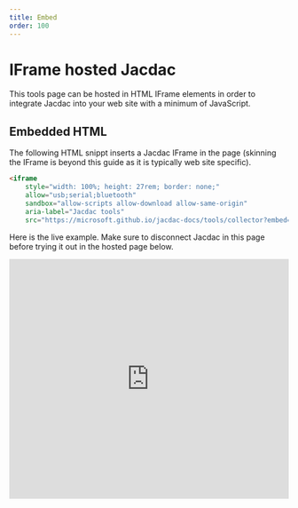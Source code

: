 ```yaml
---
title: Embed
order: 100
---
```


# IFrame hosted Jacdac

This tools page can be hosted in HTML IFrame elements in order 
to integrate Jacdac into your web site with a minimum of JavaScript.

## Embedded HTML

The following HTML snippt inserts a Jacdac IFrame in the page 
(skinning the IFrame is beyond this guide as it is typically web site specific).

```HTML
<iframe
    style="width: 100%; height: 27rem; border: none;"
    allow="usb;serial;bluetooth"
    sandbox="allow-scripts allow-download allow-same-origin"
    aria-label="Jacdac tools"
    src="https://microsoft.github.io/jacdac-docs/tools/collector?embed=1" />
```

Here is the live example. Make sure to disconnect Jacdac in this page before trying it out in the hosted page below.

<iframe
    style="width: 100%; height: 27rem; border: none;"
    allow="usb;serial;bluetooth"
    sandbox="allow-scripts allow-download allow-same-origin"
    aria-label="Jacdac tools"
    src="https://microsoft.github.io/jacdac-docs/tools/collector?embed=1" />

## Message protocol
